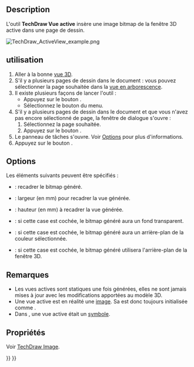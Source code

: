 <languages/>

{{Docnav/fr
|[[TechDraw_ProjectShape/fr|Projection de forme]]
|[[TechDraw_DraftView/fr|Vue d'un objet Draft]]
|[[TechDraw_Workbench/fr|Atelier TechDraw]]
|IconL=TechDraw_ProjectShape.svg
|IconR=TechDraw_DraftView.svg
|IconC=Workbench_TechDraw.svg
}}

{{GuiCommand/fr
|Name=TechDraw ActiveView
|Name/fr=TechDraw Vue active
|MenuLocation=TechDraw →  Vues des autres ateliers → Insérer la vue active (vue 3D)
|Workbenches=[[TechDraw_Workbench/fr|TechDraw]]
|Version=0.19
|SeeAlso=[[TechDraw_Image/fr|TechDraw Image]]
}}

==Description==

L'outil '''TechDraw  Vue active''' insère une image bitmap de la fenêtre 3D active dans une page de dessin.

[[File:TechDraw_ActiveView_example.png]]
{{Caption|Une vue simple du modèle 3D.}}

<span id="Usage"></span>
==utilisation==

# Aller à la bonne [[3D_view/fr|vue 3D]].
# S'il y a plusieurs pages de dessin dans le document : vous pouvez sélectionner la page souhaitée dans la [[Tree_view/fr|vue en arborescence]].
# Il existe plusieurs façons de lancer l'outil :
#* Appuyez sur le bouton {{Button|[[Image:TechDraw_ActiveView.svg|16px]] [[TechDraw_ActiveView/fr|Insérer la vue active (vue 3D)]]}}.
#* Sélectionnez le bouton {{MenuCommand|TechDraw → Vues des autres ateliers → [[Image:TechDraw_ActiveView.svg|16px]] Insérer la vue active (vue 3D)}} du menu.
# S'il y a plusieurs pages de dessin dans le document et que vous n'avez pas encore sélectionné de page, la fenêtre de dialogue {{MenuCommand|Sélecteur de pages}} s'ouvre :
## Sélectionnez la page souhaitée.
## Appuyez sur le bouton {{Button|OK}}.
# Le panneau de tâches {{MenuCommand|De la vue active à la vue TechDraw}} s'ouvre. Voir [[#Options|Options]] pour plus d'informations.
# Appuyez sur le bouton {{Button|OK}}.

== Options ==

Les éléments suivants peuvent être spécifiés : 

* {{MenuCommand|Recadrer}} : recadrer le bitmap généré.
* {{MenuCommand|Largeur}} : largeur (en mm) pour recadrer la vue générée.
* {{MenuCommand|Hauteur}} : hauteur (en mm) à recadrer la vue générée.
* {{MenuCommand|Pas d'arrière-plan}} : si cette case est cochée, le bitmap généré aura un fond transparent.
* {{MenuCommand|Arrière-plan opaque}} : si cette case est cochée, le bitmap généré aura un arrière-plan de la couleur sélectionnée.
* {{MenuCommand|Utiliser un arrière-plan 3D}} : si cette case est cochée, le bitmap généré utilisera l'arrière-plan de la fenêtre 3D.

<span id="Notes"></span>
== Remarques ==

* Les vues actives sont statiques une fois générées, elles ne sont jamais mises à jour avec les modifications apportées au modèle 3D.
* Une vue active est en réalité une [[TechDraw_Image/fr|image]]. Sa {{PropertyData|Scale Type}} est donc toujours initialisée comme {{Value|Custom}}.
* Dans {{VersionMinus/fr|0.20}}, une vue active était un [[TechDraw_Symbol/fr|symbole]].

<span id="Properties"></span>
==Propriétés==

Voir [[TechDraw_Image/fr#Propri.C3.A9t.C3.A9s|TechDraw Image]].


{{Docnav/fr
|[[TechDraw_ProjectShape/fr|Projection de forme]]
|[[TechDraw_DraftView/fr|Vue d'un objet Draft]]
|[[TechDraw_Workbench/fr|Atelier TechDraw]]
|IconL=TechDraw_ProjectShape.svg
|IconR=TechDraw_DraftView.svg
|IconC=Workbench_TechDraw.svg
}}

{{TechDraw_Tools_navi{{#translation:}}}}
{{Userdocnavi{{#translation:}}}}